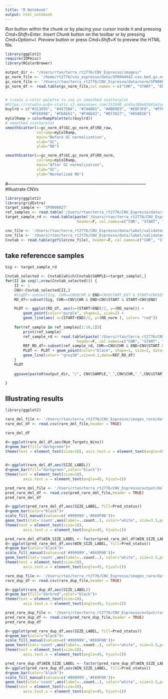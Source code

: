 ```yaml
---
title: "R Notebook"
output: html_notebook
---
```


*Run* button within the chunk or by placing your cursor inside it and pressing *Cmd+Shift+Enter*. 
*Insert Chunk* button on the toolbar or by pressing *Cmd+Option+I*.
*Preview* button or press *Cmd+Shift+K* to preview the HTML file.

```r
library(ggplot2)
require(IDPmisc) 
library(RColorBrewer)

output_dir <- "/Users/rtan/terra_rt2776/CNV_Espresso/images/"
gc_norm_file <- '/home/rt2776/cnv_espresso/data/SP0044942.cov.bed.gz.normalized_gc'
gc_norm_file <- '/Users/rtan/terra_rt2776/CNV_Espresso/data/norm/SP0000027.cov.bed.norm'
gc_norm_df <- read.table(gc_norm_file,col.names = c("CHR", "START", "END", "GC", "RD_raw", "RD_norm"))


# create a color palette to use in smoothed scatterplot
#https://rstudio-pubs-static.s3.amazonaws.com/151690_ac65a180e03641e2adc3cb2ecf6306c3.html
buylrd = c("#313695", "#4575B4", "#74ADD1", "#ABD9E9", "#E0F3F8", "#FFFFBF",
           "#FEE090", "#FDAE61", "#F46D43", "#D73027", "#A50026") 
myColRamp = colorRampPalette(c(buylrd))
# smoothed scatterplot
smoothScatter(x=gc_norm_df$GC,gc_norm_df$RD_raw,
              colramp=myColRamp,
              main="Before GC normalization",
              xlab="GC",
              ylab="RD")
```
```r
smoothScatter(x=gc_norm_df$GC,gc_norm_df$RD_norm,
              colramp=myColRamp,
              main="After GC normalization",
              xlab="GC",
              ylab="Normalized RD")
```

#-----------------------------------------------------------------------------------------------
#Illustrate CNVs
```r
library(ggplot2)
library(gridExtra)
target_sample <- 'SP0000027'
ref_samples <- read.table('/Users/rtan/terra_rt2776/CNV_Espresso/data/ref/SP0000027.ref')
target_sample_rd <- read.table(paste('/Users/rtan/terra_rt2776/CNV_Espresso/data/norm/',target_sample,'.cov.bed.norm',sep=''),
                                header=F, col.names=c("CHR", "START", "END", "GC", "RD_raw", "RD_norm"))

cnv_file <- '/Users/rtan/terra_rt2776/CNV_Espresso/data/label/validated_xhmm_canoes_clamms_true_cnvs.txt'
cnv_file <- '/Users/rtan/terra_rt2776/CNV_Espresso/data/label/validated_xhmm_canoes_clamms_false_cnvs.txt'
Cnvtab <- read.table(gzfile(cnv_file), header=F, col.names=c("CHR", "START", "END", "TYPE", "LENGTH", "SAMPLE", "LABEL", "TOOL"))
```
## take referencce samples
```r
Sig <- target_sample_rd
```

```r
Cnvtab_selected <- Cnvtab[which(Cnvtab$SAMPLE==target_sample),]
for(II in seq(1,nrow(Cnvtab_selected))) {
    II <- 1
    CNV<-Cnvtab_selected[II,]
    #SigDF<-subset(Sig, CHR==CNV$CHR & END>CNV$START_EXT & START<CNV$END_EXT)
    RD_df<-subset(Sig, CHR==CNV$CHR & END>CNV$START & START<CNV$END)

    PLOT <- ggplot(RD_df, aes(x=(START+END)/2, y=(RD_norm))) +
        geom_point(color="purple", shape=1, size=2) +
        geom_line(aes( x=(START+END)/2, y=(RD_norm ), color= "red"))
    
    for(ref_sample in ref_samples[1:10,1]){
        print(ref_sample)
        ref_sample_rd <- read.table(paste('/Users/rtan/terra_rt2776/CNV_Espresso/data/norm/',ref_sample,'.cov.bed.norm',sep=''),
                                header=F, col.names=c("CHR", "START", "END", "GC", "RD_raw", "RD_norm"))
        REF_RD_df<-subset(ref_sample_rd, CHR==CNV$CHR & END>CNV$START & START<CNV$END)
        PLOT <- PLOT + geom_point(color="black", shape=1, size=2, data=REF_RD_df) +
        geom_line(color= "grey30",size=0.2,data=REF_RD_df)
    }
    PLOT
    
    ggsave(paste0(output_dir, "/", CNV$SAMPLE,"_",CNV$CHR,"_",CNV$START,"-",CNV$END,"_",CNV$LABEL,".png"), PLOT, width=7, height=4, unit="in")

}
```

## Illustrating results
```r
library(ggplot2)
```

```r
rare_del_file <- '/Users/rtan/terra_rt2776/CNV_Espresso/images_rare/data_backup/rare_del_entire_cnv_info.csv'
rare_del_df <- read.csv(rare_del_file,header = TRUE)
```

```r
rare_del_df
```

```r
d<-ggplot(rare_del_df,aes(Num_Targets_Wins))
d+geom_bar(fill="darkgreen")+
theme(text = element_text(size=18), axis.text.x = element_text(angle=45, hjust=1))
        
```

```r
d<-ggplot(rare_del_df,aes(SIZE_LABEL))
d+geom_bar(fill="darkgreen",color="black")+
theme(text = element_text(size=18),
        axis.text.x = element_text(angle=45, hjust=1))
```

```r
pred_rare_del_file <- '/Users/rtan/terra_rt2776/CNV_Espresso/output/del_test_predict_info.csv'
pred_rare_del_df <- read.csv(pred_rare_del_file,header = TRUE)
pred_rare_del_df
```
```r
d<-ggplot(pred_rare_del_df,aes(SIZE_LABEL, fill=Pred_status))
d+geom_bar(color="black")+
scale_fill_manual(values=c('#999999','#E69F00'))+
geom_text(stat='count',aes(label=..count..), color="white", size=3.5,position=position_stack(0.5))+
theme(text = element_text(size=18),
        axis.text.x = element_text(angle=45, hjust=1))
```

```r
pred_rare_del_df$WIN_SIZE_LABEL <- factor(pred_rare_del_df$WIN_SIZE_LABEL,level=c(2,3,4,5,6,7,8,9,10,'11 to 20','21 to 30','31 to 50','51 to 100'))
d<-ggplot(pred_rare_del_df,aes(WIN_SIZE_LABEL, fill=Pred_status))
d+geom_bar(color="black")+
scale_fill_manual(values=c('#999999','#E69F00'))+
geom_text(stat='count',aes(label=..count..), color="white", size=3.5,position=position_stack(0.5))+
theme(text = element_text(size=18),
        axis.text.x = element_text(angle=45, hjust=1))
```

```r
rare_dup_file <- '/Users/rtan/terra_rt2776/CNV_Espresso/images_rare/data_backup/rare_entire_dup_info.csv'
rare_dup_df <- read.csv(rare_dup_file,header = TRUE)
```
```r
d<-ggplot(rare_dup_df,aes(SIZE_LABEL))
d+geom_bar(fill="darkred",color="black")+
theme(text = element_text(size=18),
        axis.text.x = element_text(angle=45, hjust=1))
```
```r
pred_rare_dup_file <- '/Users/rtan/terra_rt2776/CNV_Espresso/output/rare_entire_dup_test_predict_info.csv'
pred_rare_dup_df <- read.csv(pred_rare_dup_file,header = TRUE)
pred_rare_dup_df
```

```r
d<-ggplot(pred_rare_dup_df,aes(SIZE_LABEL, fill=Pred_status))
d+geom_bar(color="black")+
scale_fill_manual(values=c('#999999','#E69F00'))+
geom_text(stat='count',aes(label=..count..), color="white", size=3.5,position=position_stack(0.5))+
theme(text = element_text(size=18),
        axis.text.x = element_text(angle=45, hjust=1))
```
```r
pred_rare_dup_df$WIN_SIZE_LABEL <- factor(pred_rare_dup_df$WIN_SIZE_LABEL,level=c(2,3,4,5,6,7,8,9,10,'11 to 20','21 to 30','31 to 50','51 to 100'))
d<-ggplot(pred_rare_dup_df,aes(WIN_SIZE_LABEL, fill=Pred_status))
d+geom_bar(color="black")+
scale_fill_manual(values=c('#999999','#E69F00'))+
geom_text(stat='count',aes(label=..count..), color="white", size=3.5,position=position_stack(0.5))+
theme(text = element_text(size=18),
        axis.text.x = element_text(angle=45, hjust=1))
```

